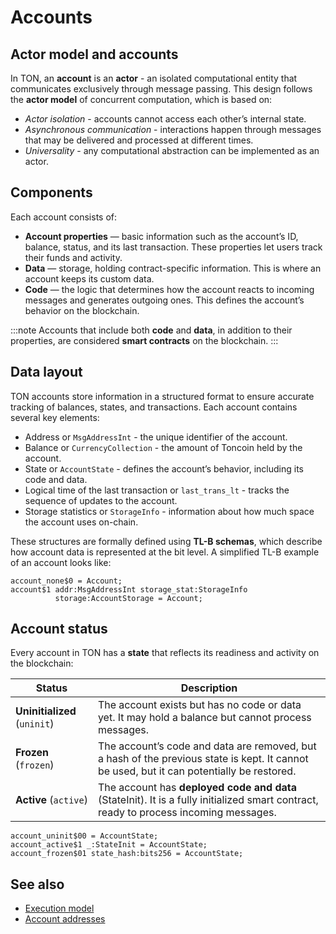 
# Accounts

## Actor model and accounts

In TON, an **account** is an **actor** - an isolated computational entity that communicates exclusively through message passing. This design follows the **actor model** of concurrent computation, which is based on:
- *Actor isolation* - accounts cannot access each other’s internal state.
- *Asynchronous communication* - interactions happen through messages that may be delivered and processed at different times.
- *Universality* - any computational abstraction can be implemented as an actor.

## Components
Each account consists of:
- **Account properties** — basic information such as the account’s ID, balance, status, and its last transaction. These properties let users track their funds and activity.
- **Data** — storage, holding contract-specific information. This is where an account keeps its custom data.
- **Code** — the logic that determines how the account reacts to incoming messages and generates outgoing ones. This defines the account’s behavior on the blockchain.

:::note
Accounts that include both **code** and **data**, in addition to their properties, are considered **smart contracts** on the blockchain.
:::


## Data layout

TON accounts store information in a structured format to ensure accurate tracking of balances, states, and transactions. Each account contains several key elements:
- Address or `MsgAddressInt` - the unique identifier of the account.
- Balance or `CurrencyCollection` - the amount of Toncoin held by the account.
- State or `AccountState` - defines the account’s behavior, including its code and data.
- Logical time of the last transaction or `last_trans_lt` - tracks the sequence of updates to the account.
- Storage statistics or `StorageInfo` - information about how much space the account uses on-chain.

These structures are formally defined using **TL-B schemas**, which describe how account data is represented at the bit level. A simplified TL-B example of an account looks like:

```tlb
account_none$0 = Account;
account$1 addr:MsgAddressInt storage_stat:StorageInfo
          storage:AccountStorage = Account;
```


## Account status

Every account in TON has a **state** that reflects its readiness and activity on the blockchain:

| Status     | Description                                                                                                                                 |
| ---------- |---------------------------------------------------------------------------------------------------------------------------------------------|
| **Uninitialized** (`uninit`) | The account exists but has no code or data yet. It may hold a balance but cannot process messages.                                          |
| **Frozen** (`frozen`) | The account’s code and data are removed, but a hash of the previous state is kept. It cannot be used, but it can potentially be restored.      |
| **Active** (`active`) | The account has **deployed code and data** (StateInit). It is a fully initialized smart contract, ready to process incoming messages.       |

```tlb
account_uninit$00 = AccountState;
account_active$1 _:StateInit = AccountState;
account_frozen$01 state_hash:bits256 = AccountState;
```

## See also
- [Execution model](/v3/guidelines/dapps/transactions/foundations-of-blockchain#execution-model)
- [Account addresses](/v3/concepts/dive-into-ton/ton-blockchain/smart-contract-addresses)

<Feedback />